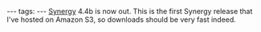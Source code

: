---
tags:
---
[[Synergy]] 4.4b is now out. This is the first Synergy release that I've hosted on Amazon S3, so downloads should be very fast indeed.
